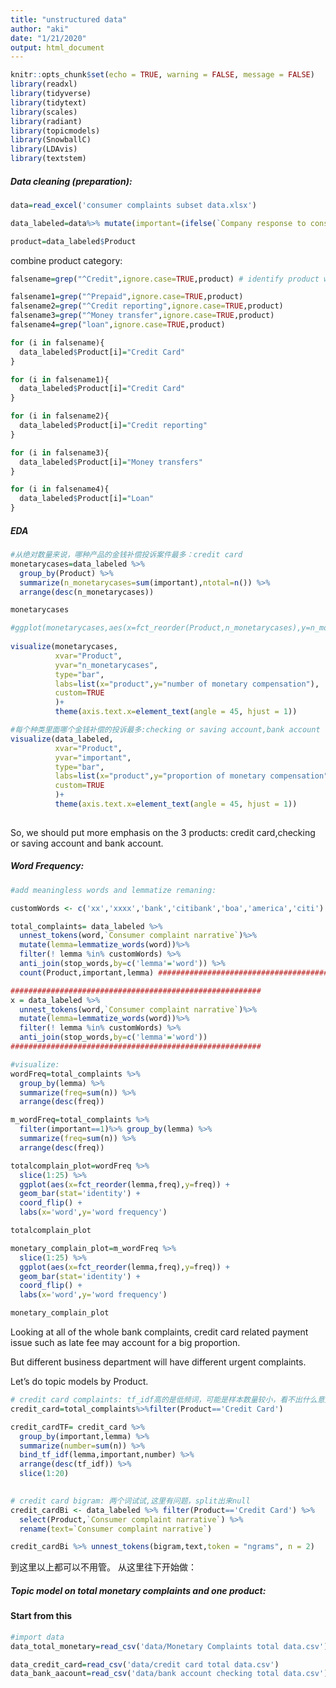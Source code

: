```yaml
---
title: "unstructured data"
author: "aki"
date: "1/21/2020"
output: html_document
---
```


```r
knitr::opts_chunk$set(echo = TRUE, warning = FALSE, message = FALSE)
library(readxl)
library(tidyverse)
library(tidytext)
library(scales)
library(radiant)
library(topicmodels)
library(SnowballC)
library(LDAvis)
library(textstem)
```

##### Data cleaning (preparation):
```r
data=read_excel('consumer complaints subset data.xlsx')

data_labeled=data%>% mutate(important=(ifelse(`Company response to consumer`=='Closed with monetary relief',1,0)))

product=data_labeled$Product
```


combine product category:
```r
falsename=grep("^Credit",ignore.case=TRUE,product) # identify product whose name starts with "Credit"

falsename1=grep("^Prepaid",ignore.case=TRUE,product)
falsename2=grep("^Credit reporting",ignore.case=TRUE,product)
falsename3=grep("^Money transfer",ignore.case=TRUE,product)
falsename4=grep("loan",ignore.case=TRUE,product)

for (i in falsename){
  data_labeled$Product[i]="Credit Card"
}

for (i in falsename1){
  data_labeled$Product[i]="Credit Card"
}

for (i in falsename2){
  data_labeled$Product[i]="Credit reporting"
}

for (i in falsename3){
  data_labeled$Product[i]="Money transfers"
}

for (i in falsename4){
  data_labeled$Product[i]="Loan"
}

```

##### EDA


```r
#从绝对数量来说，哪种产品的金钱补偿投诉案件最多：credit card
monetarycases=data_labeled %>% 
  group_by(Product) %>% 
  summarize(n_monetarycases=sum(important),ntotal=n()) %>% 
  arrange(desc(n_monetarycases))

monetarycases

#ggplot(monetarycases,aes(x=fct_reorder(Product,n_monetarycases),y=n_monetarycases))+geom_bar(stat='identity')
       
visualize(monetarycases,
          xvar="Product",
          yvar="n_monetarycases",
          type="bar",
          labs=list(x="product",y="number of monetary compensation"),
          custom=TRUE
          )+
          theme(axis.text.x=element_text(angle = 45, hjust = 1))

#每个种类里面哪个金钱补偿的投诉最多:checking or saving account,bank account
visualize(data_labeled,
          xvar="Product",
          yvar="important",
          type="bar",
          labs=list(x="product",y="proportion of monetary compensation"),
          custom=TRUE
          )+
          theme(axis.text.x=element_text(angle = 45, hjust = 1))
         
```

So, we should put more emphasis on the 3 products: credit card,checking or saving account and bank account.


##### Word Frequency:

```r
#add meaningless words and lemmatize remaning:

customWords <- c('xx','xxxx','bank','citibank','boa','america','citi')

total_complaints= data_labeled %>%
  unnest_tokens(word,`Consumer complaint narrative`)%>%
  mutate(lemma=lemmatize_words(word))%>%
  filter(! lemma %in% customWords) %>%
  anti_join(stop_words,by=c('lemma'='word')) %>%
  count(Product,important,lemma) ################################################

########################################################
x = data_labeled %>%
  unnest_tokens(word,`Consumer complaint narrative`)%>%
  mutate(lemma=lemmatize_words(word))%>%
  filter(! lemma %in% customWords) %>%
  anti_join(stop_words,by=c('lemma'='word'))
########################################################

#visualize:
wordFreq=total_complaints %>% 
  group_by(lemma) %>% 
  summarize(freq=sum(n)) %>% 
  arrange(desc(freq))

m_wordFreq=total_complaints %>% 
  filter(important==1)%>% group_by(lemma) %>% 
  summarize(freq=sum(n)) %>% 
  arrange(desc(freq))

totalcomplain_plot=wordFreq %>% 
  slice(1:25) %>%
  ggplot(aes(x=fct_reorder(lemma,freq),y=freq)) +
  geom_bar(stat='identity') + 
  coord_flip() + 
  labs(x='word',y='word frequency')

totalcomplain_plot

monetary_complain_plot=m_wordFreq %>% 
  slice(1:25) %>%
  ggplot(aes(x=fct_reorder(lemma,freq),y=freq)) + 
  geom_bar(stat='identity') + 
  coord_flip() + 
  labs(x='word',y='word frequency')

monetary_complain_plot
```

Looking at all of the whole bank complaints, credit card related payment issue such as late fee may account for a big proportion.

But different business department will have different urgent complaints.

Let's do topic models by Product.


```r
# credit card complaints: tf_idf高的是低频词，可能是样本数量较小，看不出什么意义
credit_card=total_complaints%>%filter(Product=='Credit Card')

credit_cardTF= credit_card %>%
  group_by(important,lemma) %>%
  summarize(number=sum(n)) %>%
  bind_tf_idf(lemma,important,number) %>%
  arrange(desc(tf_idf)) %>%
  slice(1:20)
  

# credit card bigram: 两个词试试,这里有问题，split出来null
credit_cardBi <- data_labeled %>% filter(Product=='Credit Card') %>%
  select(Product,`Consumer complaint narrative`) %>%
  rename(text=`Consumer complaint narrative`)

credit_cardBi %>% unnest_tokens(bigram,text,token = "ngrams", n = 2)

```

到这里以上都可以不用管。
从这里往下开始做：


##### Topic model on total monetary complaints and one product: 
#### Start from this

```r
#import data
data_total_monetary=read_csv('data/Monetary Complaints total data.csv')

data_credit_card=read_csv('data/credit card total data.csv')
data_bank_aacount=read_csv('data/bank account checking total data.csv')

```
